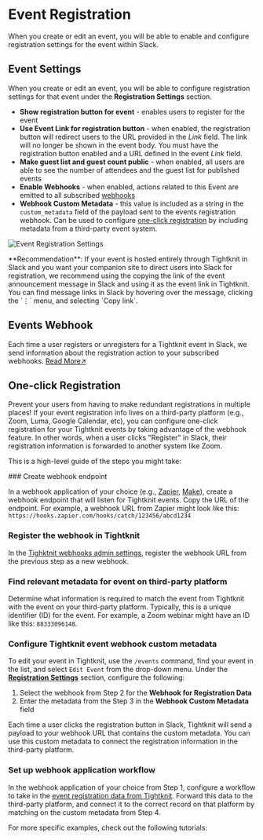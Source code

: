 
# Event Registration

When you create or edit an event, you will be able to enable and configure registration settings for the event within Slack.

## Event Settings

When you create or edit an event, you will be able to configure registration settings for that event under the **Registration Settings** section.

- **Show registration button for event** - enables users to register for the event
- **Use Event Link for registration button** - when enabled, the registration button will redirect users to the URL provided in the _Link_ field. The link will no longer be shown in the event body. You must have the registration button enabled and a URL defined in the event _Link_ field.
- **Make guest list and guest count public** - when enabled, all users are able to see the number of attendees and the guest list for published events
- **Enable Webhooks** - when enabled, actions related to this Event are emitted to all subscribed [webhooks](/integrations/webhooks)
- **Webhook Custom Metadata** - this value is included as a string in the `custom_metadata` field of the payload sent to the events registration webhook. Can be used to configure [one-click registration](#one-click-registration) by including metadata from a third-party event system.

![Event Registration Settings](/events/event-registration-settings.png)

<Callout>
  **Recommendation**: If your event is hosted entirely through Tightknit in
  Slack and you want your companion site to direct users into Slack for
  registration, we recommend using the copying the link of the event
  announcement message in Slack and using it as the event link in Tightknit. You
  can find message links in Slack by hovering over the message, clicking the `⋮`
  menu, and selecting `Copy link`.
</Callout>

## Events Webhook

Each time a user registers or unregisters for a Tightknit event in Slack, we send information about the registration action to your subscribed webhooks. [Read More↗](/integrations/webhooks#calendar-events)

## One-click Registration

Prevent your users from having to make redundant registrations in multiple places! If your event registration info lives on a third-party platform (e.g., Zoom, Luma, Google Calendar, etc), you can configure one-click registration for your Tightknit events by taking advantage of the webhook feature. In other words, when a user clicks "Register" in Slack, their registration information is forwarded to another system like Zoom.

This is a high-level guide of the steps you might take:

<Steps>
### Create webhook endpoint

In a webhook application of your choice (e.g., [Zapier](https://zapier.com/features/webhooks), [Make](https://www.make.com/en/integrations/gateway)), create a webhook endpoint that will listen for Tightknit events. Copy the URL of the endpoint. For example, a webhook URL from Zapier might look like this: `https://hooks.zapier.com/hooks/catch/123456/abcd1234`

### Register the webhook in Tightknit

In the [Tighktnit webhooks admin settings](/integrations/webhooks), register the webhook URL from the previous step as a new webhook.

### Find relevant metadata for event on third-party platform

Determine what information is required to match the event from Tightknit with the event on your third-party platform. Typically, this is a unique identifier (ID) for the event. For example, a Zoom webinar might have an ID like this: `88333096148`.

### Configure Tightknit event webhook custom metadata

To edit your event in Tightknit, use the `/events` command, find your event in the list, and select `Edit Event` from the drop-down menu. Under the [**Registration Settings**](#event-settings) section, configure the following:

1. Select the webhook from Step 2 for the **Webhook for Registration Data**
2. Enter the metadata from the Step 3 in the **Webhook Custom Metadata** field

Each time a user clicks the registration button in Slack, Tightknit will send a payload to your webhook URL that contains the custom metadata. You can use this custom metadata to connect the registration information in the third-party platform.

### Set up webhook application workflow

In the webhook application of your choice from Step 1, configure a workflow to take in the [event registration data from Tightknit](#events-webhook). Forward this data to the third-party platform, and connect it to the correct record on that platform by matching on the custom metadata from Step 4.

</Steps>

For more specific examples, check out the following tutorials:

<Cards>
  <Card
    title="⚡ Zapier Webhook → Zoom Webinar"
    href="/events/tutorials/webhook-zapier-zoom"
  />
  <Card
    title="⚡ Make Webhook → Zoom"
    href="/events/tutorials/webhook-make-zoom"
  />
  <Card
    title="⚡ Make Webhook → Slack notification"
    href="/events/tutorials/webhook-make-slack"
  />
</Cards>
